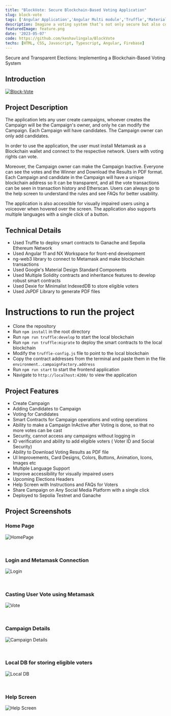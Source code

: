 ```yaml
---
title: "BlockVote: Secure Blockchain-Based Voting Application"
slug: block-vote
tags: ['Angular Application','Angular Multi module','Truffle','Material Design','Keshav Lingala','Keshav Reddy','Keshav Reddy Lingala','Lingala Keshav Reddy','Keshav']
description: Imagine a voting system that’s not only secure but also completely transparent. BlockVote is a revolutionary blockchain-based voting application designed to ensure fair and tamper-proof elections. Built with Angular and Truffle, this app allows users to create and manage voting campaigns, cast votes securely via Metamask, and view results with complete transparency on the blockchain. Every vote is recorded immutably, and results are available for public verification through Etherscan. With features like voiceover support for visually impaired users and multi-language options, BlockVote is designed for accessibility and inclusivity. Whether you're running a small election or a large-scale poll, BlockVote brings trust and efficiency to the voting process.
featuredImage: feature.png
date: '2023-05-07'
code: https://github.com/keshavlingala/BlockVote
techs: [HTML, CSS, Javascript, Typescript, Angular, Firebase]
---
```


Secure and Transparent Elections: Implementing a Blockchain-Based Voting System

## Introduction

[![Block-Vote](https://img.shields.io/badge/github-BlockVote-blue.svg)](https://github.com/keshavlingala/BlockVote)

## Project Description

The application lets any user create campaigns, whoever creates the Campaign will be the Campaign's owner, and only he can
modify the Campaign. Each Campaign will have candidates. The Campaign owner can only add candidates.

In order to use the application, the user must install Metamask as a Blockchain wallet and connect to the respective network.
Users with voting rights can vote.

Moreover, the Campaign owner can make the Campaign Inactive. Everyone can see the votes and the Winner and Download the Results in PDF format. Each Campaign and candidate in the Campaign will have a unique blockchain address so It can be transparent, and all the vote transactions can be seen in transaction history and Etherscan.
Users can always go to the help screen to understand the rules and see FAQs for better usability.

The application is also accessible for visually impaired users using a voiceover when hovered over the screen.
The application also supports multiple languages with a single click of a button.

## Technical Details

- Used Truffle to deploy smart contracts to Ganache and Sepolia Ethereum Network
- Used Angular 11 and NX Workspace for front-end development
- ng-web3 library to connect to Metamask and make blockchain transactions
- Used Google's Material Design Standard Components
- Used Multiple Solidity contracts and inheritance features to develop  robust smart contracts
- Used Dexie for Minimalist IndexedDB to store eligible voters
- Used JsPDF Library to generate PDF files

# Instructions to run the project

- Clone the repository
- Run `npm install` in the root directory
- Run `npm run truffle:develop` to start the local blockchain
- Run `npm run truffle:migrate` to deploy the smart contracts to the local blockchain
- Modify the `truffle-config.js` file to point to the local blockchain
- Copy the contract addresses from the terminal and paste them in the file `environment..campaignFactory.address`
- Run `npm run start` to start the frontend application
- Navigate to `http://localhost:4200/` to view the application

## Project Features

- Create Campaign
- Adding Candidates to Campaign
- Voting for Candidates
- Smart Contracts for Campaign operations and voting operations
- Ability to make a Campaign InActive after Voting is done, so that no more votes can be cast
- Security, cannot access any campaigns without logging in
- ID verification and ability to add eligible voters ( Voter ID and Social Security)
- Ability to Download Voting Results as PDF file
- UI Improvements, Card Designs, Colors, Buttons, Animation, Icons, Images etc
- Multiple Language Support
- Improve accessibility for visually impaired users
- Upcoming Elections Headers
- Help Screen with Instructions and FAQs for Voters
- Share Campaign on Any Social Media Platform with a single click
- Deployed to Sepolia Testnet and Ganache

## Project Screenshots

### Home Page

![HomePage](images/ss5.png)


<br/>


### Login and Metamask Connection

![Login](images/ss6.png)

<br/>


### Casting User Vote using Metamask

![Vote](images/ss4.png)

<br/>


### Campaign Details

![Campaign Details](images/ss2.png)

<br/>


### Local DB for storing eligible voters

![Local DB](images/ss3.png)

<br/>


### Help Screen

![Help Screen](images/ss1.png)

<br/>

